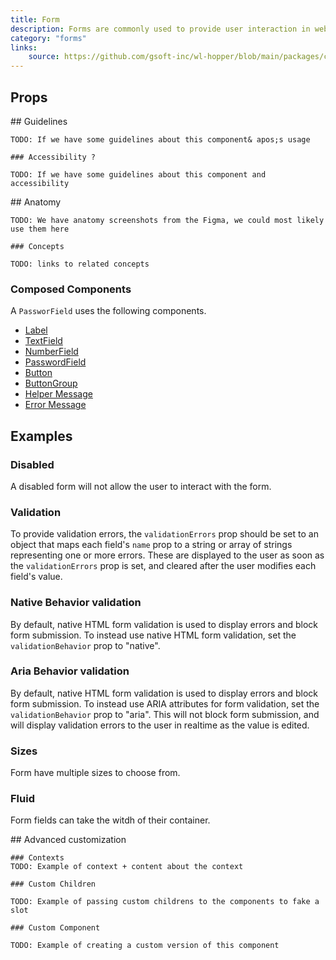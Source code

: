 ```yaml
---
title: Form
description: Forms are commonly used to provide user interaction in web applications.
category: "forms"
links:
    source: https://github.com/gsoft-inc/wl-hopper/blob/main/packages/components/src/form/src/Form.tsx
---
```


<Example src="Form/docs/preview" />

## Props

<PropTable component="Form" />

<FeatureFlag flag="next">
    ## Guidelines

    TODO: If we have some guidelines about this component& apos;s usage

    ### Accessibility ?

    TODO: If we have some guidelines about this component and accessibility
</FeatureFlag>

<FeatureFlag flag="rc">
    ## Anatomy

    TODO: We have anatomy screenshots from the Figma, we could most likely use them here

    ### Concepts

    TODO: links to related concepts
</FeatureFlag>

### Composed Components

A `PassworField` uses the following components.

- [Label](./Label)
- [TextField](./TextField)
- [NumberField](./NumberField)
- [PasswordField](./PasswordField)
- [Button](./Button)
- [ButtonGroup](./ButtonGroup)
- [Helper Message](./HelperMessage)
- [Error Message](./ErrorMessage)

## Examples

### Disabled

A disabled form will not allow the user to interact with the form.

<Example src="Form/docs/disabled" />

### Validation

To provide validation errors, the `validationErrors` prop should be set to an object that maps each field's `name` prop
to a string or array of strings representing one or more errors. These are displayed to the user as soon as the
`validationErrors` prop is set, and cleared after the user modifies each field's value.

<Example src="Form/docs/validation" />

### Native Behavior validation

By default, native HTML form validation is used to display errors and block form submission. To instead use
native HTML form validation, set the `validationBehavior` prop to "native".

<Example src="Form/docs/nativeValidation" />

### Aria Behavior validation

By default, native HTML form validation is used to display errors and block form submission. To instead use
ARIA attributes for form validation, set the `validationBehavior` prop to "aria".
This will not block form submission, and will display validation errors to the user in realtime as the value is edited.

<Example src="Form/docs/ariaValidation" />

### Sizes

Form have multiple sizes to choose from.

<Example src="Form/docs/size" />

### Fluid

Form fields can take the witdh of their container.

<Example src="Form/docs/fluid" />

<FeatureFlag flag="next">
    ## Advanced customization

    ### Contexts
    TODO: Example of context + content about the context

    ### Custom Children

    TODO: Example of passing custom childrens to the components to fake a slot

    ### Custom Component

    TODO: Example of creating a custom version of this component
</FeatureFlag>
